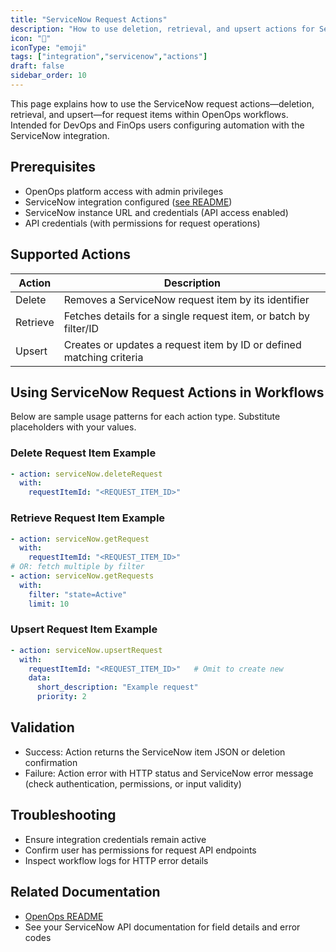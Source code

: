```yaml
---
title: "ServiceNow Request Actions"
description: "How to use deletion, retrieval, and upsert actions for ServiceNow request items in OpenOps workflows."
icon: "🧾"
iconType: "emoji"
tags: ["integration","servicenow","actions"]
draft: false
sidebar_order: 10
---
```


This page explains how to use the ServiceNow request actions—deletion, retrieval, and upsert—for request items within OpenOps workflows. Intended for DevOps and FinOps users configuring automation with the ServiceNow integration.

## Prerequisites
- OpenOps platform access with admin privileges
- ServiceNow integration configured ([see README](/README.md))
- ServiceNow instance URL and credentials (API access enabled)
- API credentials (with permissions for request operations)

## Supported Actions

| Action      | Description                                                           |
|-------------|-----------------------------------------------------------------------|
| Delete      | Removes a ServiceNow request item by its identifier                   |
| Retrieve    | Fetches details for a single request item, or batch by filter/ID      |
| Upsert      | Creates or updates a request item by ID or defined matching criteria  |

## Using ServiceNow Request Actions in Workflows

Below are sample usage patterns for each action type. Substitute placeholders with your values.

### Delete Request Item Example

```yaml
- action: serviceNow.deleteRequest
  with:
    requestItemId: "<REQUEST_ITEM_ID>"
```

### Retrieve Request Item Example

```yaml
- action: serviceNow.getRequest
  with:
    requestItemId: "<REQUEST_ITEM_ID>"
# OR: fetch multiple by filter
- action: serviceNow.getRequests
  with:
    filter: "state=Active"
    limit: 10
```

### Upsert Request Item Example

```yaml
- action: serviceNow.upsertRequest
  with:
    requestItemId: "<REQUEST_ITEM_ID>"   # Omit to create new
    data:
      short_description: "Example request"
      priority: 2
```

## Validation
- Success: Action returns the ServiceNow item JSON or deletion confirmation
- Failure: Action error with HTTP status and ServiceNow error message (check authentication, permissions, or input validity)

## Troubleshooting
- Ensure integration credentials remain active
- Confirm user has permissions for request API endpoints
- Inspect workflow logs for HTTP error details

## Related Documentation
- [OpenOps README](/README.md)
- See your ServiceNow API documentation for field details and error codes
